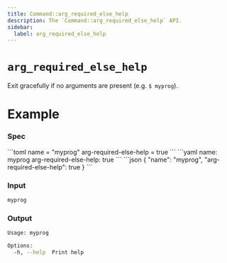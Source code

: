 ```yaml
---
title: Command::arg_required_else_help
description: The `Command::arg_required_else_help` API.
sidebar:
  label: arg_required_else_help
---
```



# `arg_required_else_help` <LinkButton href="https://docs.rs/clap/latest/clap/struct.Command.html#method.arg_required_else_help" icon="open-book" variant="minimal"></LinkButton>

<Badge text="since 0.1.0" size="small" />

Exit gracefully if no arguments are present (e.g. `$ myprog`).

# Example

### Spec

<Tabs syncKey="format">
  <TabItem label="TOML">
```toml
name = "myprog"
arg-required-else-help = true
```
  </TabItem>
  <TabItem label="YAML">
```yaml
name: myprog
arg-required-else-help: true
```
  </TabItem>
  <TabItem label="JSON">
```json
{
  "name": "myprog",
  "arg-required-else-help": true
}
```
  </TabItem>
</Tabs>

### Input

```bash
myprog
```

### Output

```bash
Usage: myprog

Options:
  -h, --help  Print help
```

